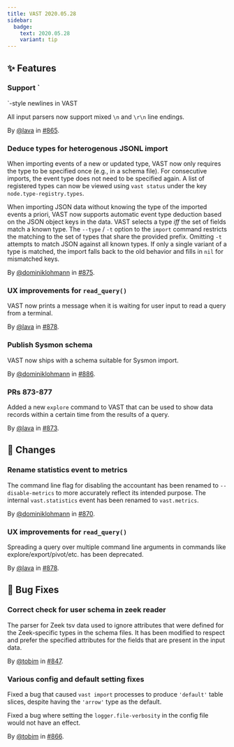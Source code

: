 ```yaml
---
title: VAST 2020.05.28
sidebar:
  badge:
    text: 2020.05.28
    variant: tip
---
```


## ✨ Features

### Support `
`-style newlines in VAST

All input parsers now support mixed `\n` and `\r\n` line endings.

By [@lava](https://github.com/lava) in [#865](https://github.com/tenzir/tenzir/pull/865).

### Deduce types for heterogenous JSONL import

When importing events of a new or updated type, VAST now only requires the type
to be specified once (e.g., in a schema file). For consecutive imports, the
event type does not need to be specified again. A list of registered types can
now be viewed using `vast status` under the key `node.type-registry.types`.

When importing JSON data without knowing the type of the imported events a
priori, VAST now supports automatic event type deduction based on the JSON
object keys in the data. VAST selects a type _iff_ the set of fields match a
known type. The `--type` / `-t` option to the `import` command restricts the
matching to the set of types that share the provided prefix. Omitting `-t`
attempts to match JSON against all known types. If only a single variant of a
type is matched, the import falls back to the old behavior and fills in `nil`
for mismatched keys.

By [@dominiklohmann](https://github.com/dominiklohmann) in [#875](https://github.com/tenzir/tenzir/pull/875).

### UX improvements for `read_query()`

VAST now prints a message when it is waiting for user input to read a query from
a terminal.

By [@lava](https://github.com/lava) in [#878](https://github.com/tenzir/tenzir/pull/878).

### Publish Sysmon schema

VAST now ships with a schema suitable for Sysmon import.

By [@dominiklohmann](https://github.com/dominiklohmann) in [#886](https://github.com/tenzir/tenzir/pull/886).

### PRs 873-877

Added a new `explore` command to VAST that can be used to show data records
within a certain time from the results of a query.

By [@lava](https://github.com/lava) in [#873](https://github.com/tenzir/tenzir/pull/873).

## 🔄 Changes

### Rename statistics event to metrics

The command line flag for disabling the accountant has been renamed to
`--disable-metrics` to more accurately reflect its intended purpose. The
internal `vast.statistics` event has been renamed to `vast.metrics`.

By [@dominiklohmann](https://github.com/dominiklohmann) in [#870](https://github.com/tenzir/tenzir/pull/870).

### UX improvements for `read_query()`

Spreading a query over multiple command line arguments in commands like
explore/export/pivot/etc. has been deprecated.

By [@lava](https://github.com/lava) in [#878](https://github.com/tenzir/tenzir/pull/878).

## 🐛 Bug Fixes

### Correct check for user schema in zeek reader

The parser for Zeek tsv data used to ignore attributes that were defined for the
Zeek-specific types in the schema files. It has been modified to respect and
prefer the specified attributes for the fields that are present in the input
data.

By [@tobim](https://github.com/tobim) in [#847](https://github.com/tenzir/tenzir/pull/847).

### Various config and default setting fixes

Fixed a bug that caused `vast import` processes to produce `'default'` table
slices, despite having the `'arrow'` type as the default.

Fixed a bug where setting the `logger.file-verbosity` in the config file would
not have an effect.

By [@tobim](https://github.com/tobim) in [#866](https://github.com/tenzir/tenzir/pull/866).
